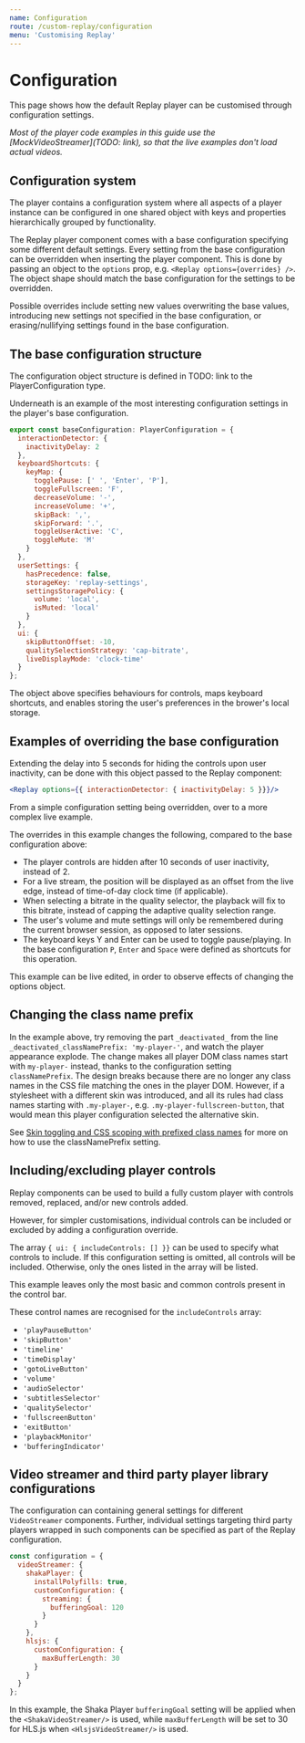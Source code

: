 ```yaml
---
name: Configuration
route: /custom-replay/configuration
menu: 'Customising Replay'
---
```



# Configuration

This page shows how the default Replay player can be customised through configuration settings.

*Most of the player code examples in this guide use the [MockVideoStreamer](TODO: link), so that the live examples don't load actual videos.*

## Configuration system

The player contains a configuration system where all aspects of a player instance can be configured in one shared object with keys and properties hierarchically grouped by functionality.

The Replay player component comes with a base configuration specifying some different default settings. Every setting from the base configuration can be overridden when inserting the player component. This is done by passing an object to the `options` prop, e.g. `<Replay options={overrides} />`. The object shape should match the base configuration for the settings to be overridden.

Possible overrides include setting new values overwriting the base values, introducing new settings not specified in the base configuration, or erasing/nullifying settings found in the base configuration.

## The base configuration structure

The configuration object structure is defined in TODO: link to the PlayerConfiguration type.

Underneath is an example of the most interesting configuration settings in the player's base configuration.

```javascript
export const baseConfiguration: PlayerConfiguration = {
  interactionDetector: {
    inactivityDelay: 2
  },
  keyboardShortcuts: {
    keyMap: {
      togglePause: [' ', 'Enter', 'P'],
      toggleFullscreen: 'F',
      decreaseVolume: '-',
      increaseVolume: '+',
      skipBack: ',',
      skipForward: '.',
      toggleUserActive: 'C',
      toggleMute: 'M'
    }
  },
  userSettings: {
    hasPrecedence: false,
    storageKey: 'replay-settings',
    settingsStoragePolicy: {
      volume: 'local',
      isMuted: 'local'
    }
  },
  ui: {
    skipButtonOffset: -10,
    qualitySelectionStrategy: 'cap-bitrate',
    liveDisplayMode: 'clock-time'
  }
};
```

The object above specifies behaviours for controls, maps keyboard shortcuts, and enables storing the user's preferences in the brower's local storage. 

## Examples of overriding the base configuration

Extending the delay into 5 seconds for hiding the controls upon user inactivity, can be done with this object passed to the Replay component:

```jsx
<Replay options={{ interactionDetector: { inactivityDelay: 5 }}}/>
```

From a simple configuration setting being overridden, over to a more complex live example.

<Playground>
  <Replay 
    options={{
      interactionDetector: { 
        inactivityDelay: 10 
      }, 
      ui: {
        liveDisplayMode: 'live-offset',
        qualitySelectionStrategy: 'fix-bitrate',
        _deactivated_classNamePrefix: 'my-player-'
      },
      userSettings: {
        settingsStoragePolicy: {
          volume: 'session',
          isMuted: 'session'
        }
      },
      keyboardShortcuts: { 
        keyMap: {
          togglePause: ['Y', 'Enter']
        }
      }
    }}>
    <MockVideoStreamer/>
  </Replay>
</Playground>

The overrides in this example changes the following, compared to the base configuration above: 

* The player controls are hidden after 10 seconds of user inactivity, instead of 2.
* For a live stream, the position will be displayed as an offset from the live edge, instead of time-of-day clock time (if applicable).
* When selecting a bitrate in the quality selector, the playback will fix to this bitrate, instead of capping the adaptive quality selection range.
* The user's volume and mute settings will only be remembered during the current browser session, as opposed to later sessions.
* The keyboard keys Y and Enter can be used to toggle pause/playing. In the base configuration `P`, `Enter` and `Space` were defined as shortcuts for this operation.

This example can be live edited, in order to observe effects of changing the options object.

## Changing the class name prefix

In the example above, try removing the part `_deactivated_` from the line `_deactivated_classNamePrefix: 'my-player-'`, and watch the player appearance explode. The change makes all player DOM class names start with `my-player-` instead, thanks to the configuration setting `classNamePrefix`. The design breaks because there are no longer any class names in the CSS file matching the ones in the player DOM. However, if a stylesheet with a different skin was introduced, and all its rules had class names starting with `.my-player-`, e.g. `.my-player-fullscreen-button`, that would mean this player configuration selected the alternative skin.

See [Skin toggling and CSS scoping with prefixed class names](/custom-replay/skins-styles#skin-toggling-and-css-scoping-with-prefixed-class-names) for more on how to use the classNamePrefix setting.

## Including/excluding player controls

Replay components can be used to build a fully custom player with controls removed, replaced, and/or new controls added. 

However, for simpler customisations, individual controls can be included or excluded by adding a configuration override.

The array `{ ui: { includeControls: [] }}` can be used to specify what controls to include. If this configuration setting is omitted, all controls will be included. Otherwise, only the ones listed in the array will be listed.

<Playground>
  <Replay 
    options={{ 
      ui: { 
        includeControls: ['playPauseButton', 'timeline', 'timeDisplay', 'volume', 'fullscreenButton']
      },
      interactionDetector: { 
        inactivityDelay: 10 
      }
    }}>
    <MockVideoStreamer/>
  </Replay>
</Playground>

This example leaves only the most basic and common controls present in the control bar.

These control names are recognised for the `includeControls` array:

* `'playPauseButton'`
* `'skipButton'`
* `'timeline'`
* `'timeDisplay'`
* `'gotoLiveButton'`
* `'volume'`
* `'audioSelector'`
* `'subtitlesSelector'`
* `'qualitySelector'`
* `'fullscreenButton'`
* `'exitButton'`
* `'playbackMonitor'`
* `'bufferingIndicator'`

## Video streamer and third party player library configurations

The configuration can containing general settings for different `VideoStreamer` components. Further, individual settings targeting third party players wrapped in such components can be specified as part of the Replay configuration.

```javascript
const configuration = {
  videoStreamer: {
    shakaPlayer: {
      installPolyfills: true,
      customConfiguration: {
        streaming: {
          bufferingGoal: 120
        }
      }
    },
    hlsjs: {
      customConfiguration: {
        maxBufferLength: 30
      }
    }
  }
};
```

In this example, the Shaka Player `bufferingGoal` setting will be applied when the `<ShakaVideoStreamer/>` is used, while `maxBufferLength` will be set to 30 for HLS.js when `<HlsjsVideoStreamer/>` is used.

